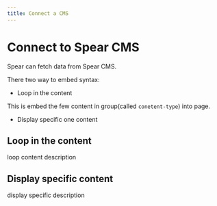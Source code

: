 ```yaml
---
title: Connect a CMS
---
```


# Connect to Spear CMS

Spear can fetch data from Spear CMS.

There two way to embed syntax:  
- Loop in the content

This is embed the few content in group(called `conetent-type`) into page.

- Display specific one content

## Loop in the content

loop content description

## Display specific content

display specific description
